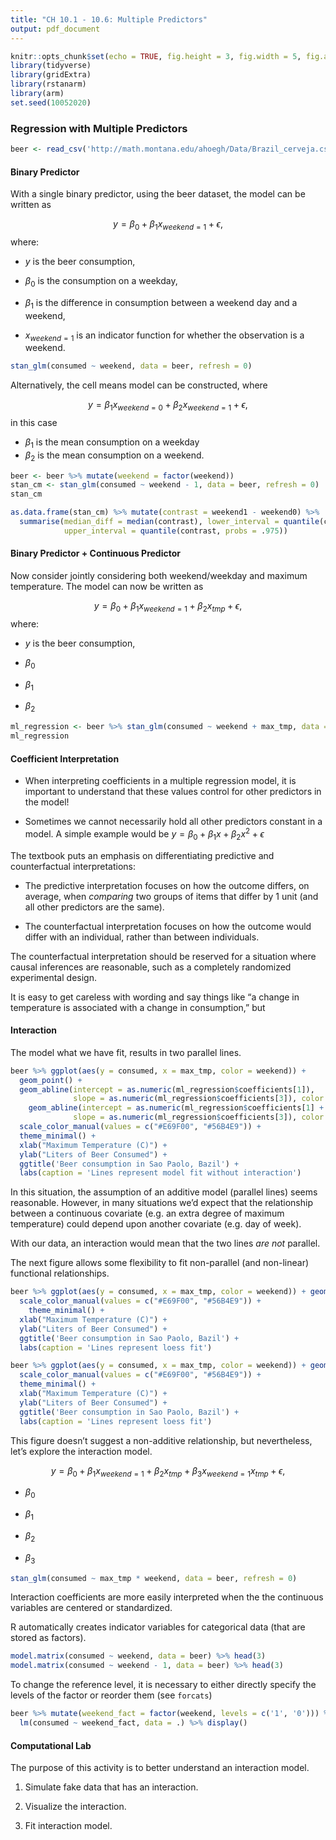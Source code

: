 ```yaml
---
title: "CH 10.1 - 10.6: Multiple Predictors"
output: pdf_document
---
```


\renewcommand{\vec}[1]{\mathbf{#1}}

```r
knitr::opts_chunk$set(echo = TRUE, fig.height = 3, fig.width = 5, fig.align = 'center')
library(tidyverse) 
library(gridExtra)
library(rstanarm)
library(arm)
set.seed(10052020)
```

### Regression with Multiple Predictors

```r
beer <- read_csv('http://math.montana.edu/ahoegh/Data/Brazil_cerveja.csv')
```

#### Binary Predictor

With a single binary predictor, using the beer dataset, the model can be written as

$$y = \beta_0 + \beta_1 x_{weekend = 1} + \epsilon,$$
where:

- $y$ is the beer consumption, 
\vfill

- $\beta_0$ is the consumption on a weekday, 
\vfill

- $\beta_1$ is the difference in consumption between a weekend day and a weekend,  
\vfill

- $x_{weekend = 1}$ is an indicator function for whether the observation is a weekend. 

\vfill


\vfill
```r
stan_glm(consumed ~ weekend, data = beer, refresh = 0)
```

\vfill

\newpage

Alternatively, the cell means model can be constructed, where

$$y = \beta_1 x_{weekend = 0} + \beta_2 x_{weekend = 1} + \epsilon,$$
in this case 

- $\beta_1$ is the mean consumption on a weekday \vfill
- $\beta_2$ is the mean consumption on a weekend. \vfill


\vfill

```r
beer <- beer %>% mutate(weekend = factor(weekend))
stan_cm <- stan_glm(consumed ~ weekend - 1, data = beer, refresh = 0)
stan_cm
```

\vfill

\vfill
```r
as.data.frame(stan_cm) %>% mutate(contrast = weekend1 - weekend0) %>%
  summarise(median_diff = median(contrast), lower_interval = quantile(contrast, probs = .025), 
            upper_interval = quantile(contrast, probs = .975))
```


\newpage
#### Binary Predictor + Continuous Predictor

Now consider jointly considering both weekend/weekday and maximum temperature. The model can now be written as

$$y = \beta_0 + \beta_1 x_{weekend = 1} + \beta_2 x_{tmp} + \epsilon,$$
where:

- $y$ is the beer consumption, 
\vfill

- $\beta_0$ 

\vfill

- $\beta_1$ 
\vfill

- $\beta_2$ 

\vfill

```r
ml_regression <- beer %>% stan_glm(consumed ~ weekend + max_tmp, data = ., refresh = 0)
ml_regression
```

\newpage

#### Coefficient Interpretation

- When interpreting coefficients in a multiple regression model, it is important to understand that these values control for other predictors in the model! 

\vfill

- Sometimes we cannot necessarily hold all other predictors constant in a model. A simple example would be $y = \beta_0 + \beta_1 x + \beta_2 x^2 + \epsilon$

\vfill

The textbook puts an emphasis on differentiating predictive and counterfactual interpretations:

- The predictive interpretation focuses on how the outcome differs, on average, when _comparing_ two groups of items that differ by 1 unit (and all other predictors are the same). 

\vfill
- The counterfactual interpretation focuses on how the outcome would differ with an individual, rather than between individuals. 

\vfill

The counterfactual interpretation should be reserved for a situation where causal inferences are reasonable, such as a completely randomized experimental design.

\vfill

It is easy to get careless with wording and say things like "a change in temperature is associated with a change in consumption," but 

\vfill

\newpage

#### Interaction

The model what we have fit, results in two parallel lines.
```r
beer %>% ggplot(aes(y = consumed, x = max_tmp, color = weekend)) +
  geom_point() + 
  geom_abline(intercept = as.numeric(ml_regression$coefficients[1]),
              slope = as.numeric(ml_regression$coefficients[3]), color = "#E69F00") + 
    geom_abline(intercept = as.numeric(ml_regression$coefficients[1] + ml_regression$coefficients[2]),
              slope = as.numeric(ml_regression$coefficients[3]), color = "#56B4E9") + 
  scale_color_manual(values = c("#E69F00", "#56B4E9")) +
  theme_minimal() + 
  xlab("Maximum Temperature (C)") + 
  ylab("Liters of Beer Consumed") + 
  ggtitle('Beer consumption in Sao Paolo, Bazil') +
  labs(caption = 'Lines represent model fit without interaction')
```

In this situation, the assumption of an additive model (parallel lines) seems reasonable. However, in many situations we'd expect that the relationship between a continuous covariate (e.g. an extra degree of maximum temperature) could depend upon another covariate (e.g. day of week). 

\vfill

With our data, an interaction would mean that the two lines _are not_ parallel.

\vfill

The next figure allows some flexibility to fit non-parallel (and non-linear) functional relationships.


```r
beer %>% ggplot(aes(y = consumed, x = max_tmp, color = weekend)) + geom_point() + geom_smooth(formula ='y~x', method = 'loess', se = F) + 
  scale_color_manual(values = c("#E69F00", "#56B4E9")) + 
    theme_minimal() + 
  xlab("Maximum Temperature (C)") + 
  ylab("Liters of Beer Consumed") + 
  ggtitle('Beer consumption in Sao Paolo, Bazil') +
  labs(caption = 'Lines represent loess fit')
```
\vfill
\newpage

```r
beer %>% ggplot(aes(y = consumed, x = max_tmp, color = weekend)) + geom_point() + geom_smooth(formula ='y~x', method = 'loess', se = F) + 
  scale_color_manual(values = c("#E69F00", "#56B4E9")) + 
  theme_minimal() + 
  xlab("Maximum Temperature (C)") + 
  ylab("Liters of Beer Consumed") + 
  ggtitle('Beer consumption in Sao Paolo, Bazil') +
  labs(caption = 'Lines represent loess fit')
```

This figure doesn't suggest a non-additive relationship, but nevertheless, let's explore the interaction model.

\vfill


$$y = \beta_0 + \beta_1 x_{weekend = 1} + \beta_2 x_{tmp} + \beta_3 x_{weekend = 1} x_{tmp} +  \epsilon,$$

- $\beta_0$ 

\vfill

- $\beta_1$ 
\vfill

- $\beta_2$ 
\vfill

- $\beta_3$ 
\vfill
\newpage

```r
stan_glm(consumed ~ max_tmp * weekend, data = beer, refresh = 0)
```
\vfill

Interaction coefficients are more easily interpreted when the the continuous variables are centered or standardized.

\vfill

R automatically creates indicator variables for categorical data (that are stored as factors). 

\vfill

```r
model.matrix(consumed ~ weekend, data = beer) %>% head(3)
model.matrix(consumed ~ weekend - 1, data = beer) %>% head(3)
```

\vfill

To change the reference level, it is necessary to either directly specify the levels of the factor or reorder them (see `forcats`)
```r
beer %>% mutate(weekend_fact = factor(weekend, levels = c('1', '0'))) %>%
  lm(consumed ~ weekend_fact, data = .) %>% display()
```

\vfill
\newpage

#### Computational Lab

The purpose of this activity is to better understand an interaction model.



1. Simulate fake data that has an interaction.
\vfill


2. Visualize the interaction.

\vfill

3. Fit interaction model.

\vfill
